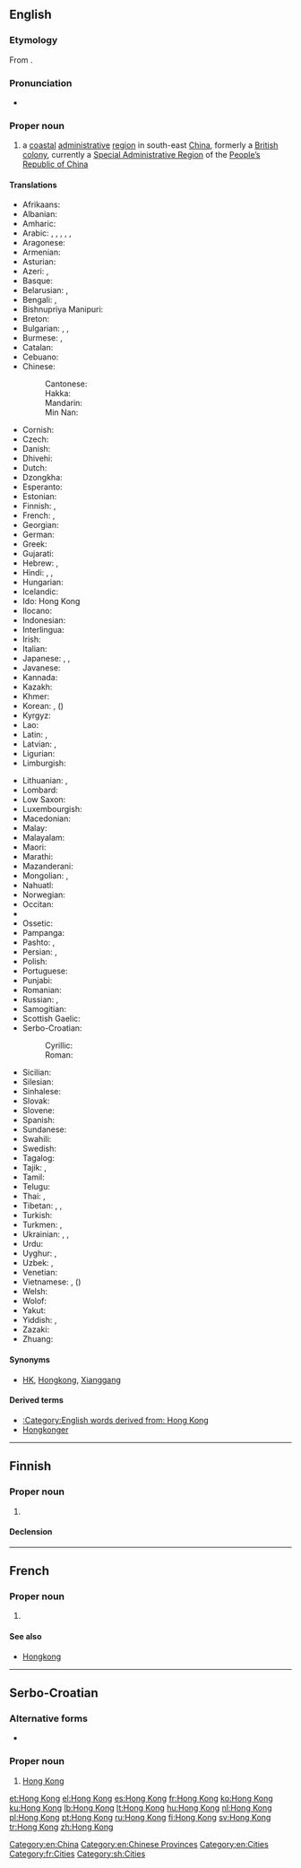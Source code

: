 {{also|Hongkong|Hong-Kong|Hồng Kông}}
==English==
{{wikipedia}}

===Etymology===
From {{etyl|yue}} {{term|香港|tr=Hēunggóng|sc=Hani|lang=yue}}.

===Pronunciation===
* {{rhymes|ɒŋ}}

===Proper noun===
{{en-proper noun}}

# a [[coastal]] [[administrative]] [[region]] in south-east [[China]], formerly a [[British]] [[colony]], currently a [[Special Administrative Region]] of the [[People's Republic of China|People’s Republic of China]]

====Translations====
{{trans-top|coastal administrative region in south-east China}}
* Afrikaans: {{t-|af|Hongkong|xs=Afrikaans}}
* Albanian: {{t-|sq|Hong Kong|xs=Albanian}}
* Amharic: {{t|am|ሆንግ ኮንግ|tr=hong kong|sc=Ethi|xs=Amharic}}
* Arabic: {{t|ar|هونغ كونغ|m|tr=hunġ kunġ}}, {{t|ar|هونغكونغ|m|tr=hunġkunġ}}, {{t|ar|هونكونغ|m|tr=hunkunġ}}, {{t|ar|هونجكونج|m|tr=hungkung}}, {{t|ar|هونج كونج|m|tr=hung kung}}, {{t|ar|هونكونج|m|tr=hunkung}}
* Aragonese: {{t-|an|Hong Kong|xs=Aragonese}}
* Armenian: {{t-|hy|Հոնկոնգ|tr=Honkong}}
* Asturian: {{t-|ast|Hong Kong|xs=Asturian}}
* Azeri: {{t|az|Honq Konq|xs=Azeri}}, {{t|az|Syanqan}}
* Basque: {{t-|eu|Hong Kong|xs=Basque}}
* Belarusian: {{t|be|Ганконг|m|tr=Hankónh|xs=Belarusian}}, {{t-|be|Сянган|m|tr=Sjanhán|xs=Belarusian}}
* Bengali: {{t-|bn|হংকং|tr=hôṃkôṃ|sc=Beng|xs=Bengali}}, {{t|bn|হং কং|tr=hôṃ kôṃ|sc=Beng|xs=Bengali}}
* Bishnupriya Manipuri: {{tø|bpy|হংকং}}
* Breton: {{t-|br|Hong Kong|xs=Breton}}
* Bulgarian: {{t|bg|Хонконг|m|tr=Honkong}}, {{t-|bg|Сянган|m|tr=Sjangán}}, {{t|bg|Хонг Конг|m|tr=Hong Kongsc=Cyrl}}
* Burmese: {{t|my|ဟောင်ကောင်|sc=Mymr|xs=Burmese}}, {{t|my|ဟောင္‌ကောင္|tr=Hoũkoũ|sc=Mymr|xs=Burmese}}
* Catalan: {{t-|ca|Hong Kong}}
* Cebuano: {{tø|ceb|Hong Kong}}
* Chinese:
*: Cantonese: {{tø|yue|香港|tr=heung<sup>1</sup> gong<sup>2</sup>}}
*: Hakka: {{tø|hak|香港|tr=Hiông-kóng|sc=Hans}}
*: Mandarin: {{t-|cmn|香港|tr=[[Xiānggǎng]]|sc=Hani}}
*: Min Nan: {{tø|nan|香港|tr=Hiong-káng|sc=Hans}}
* Cornish: {{t-|kw|Hong Kong|xs=Cornish}}
* Czech: {{t-|cs|Hongkong|m}}
* Danish: {{t-|da|Hongkong}}
* Dhivehi: {{tø|dv|ހޮންކޮންގު|tr=honkongu}}
* Dutch: {{t-|nl|Hongkong}}
* Dzongkha: {{t-|dz|ཧོང་ཀོང|tr=hoṅ.koṅ|sc=Tibt|xs=Dzongkha}}
* Esperanto: {{t-|eo|Honkongo|xs=Esperanto}}
* Estonian: {{t-|et|Hongkong}}
* Finnish: {{t+|fi|Hongkong}}, {{t-|fi|Xianggang}}
* French: {{t+|fr|Hong Kong|m}}, {{t+|fr|Hongkong|m}}
* Georgian: {{t-|ka|ჰონგკონგი|tr=hongkongi|sc=Geor|xs=Georgian}}
* German: {{t+|de|Hongkong|n}}
* Greek: {{t|el|Χονγκ Κονγκ|tr=Hóng Kóng}}
* Gujarati: {{t|gu|હોંગકોંગ|sc=Gujr}}
* Hebrew: {{t-|he|הונג קונג|m|tr=hong qong}}, {{t|he|הונג־קונג|m|tr=hong-qong}}
* Hindi: {{t-|hi|हांग कांग|tr=hāṅg kāṅg|xs=Hindi}}, {{t|hi|हांगकांग|tr=hāṅgkāṅg|xs=Hindi}}, {{t|hi|हाँग काँग|tr=hā̃g kā̃g|sc=Deva}}
* Hungarian: {{t+|hu|Hongkong}}
* Icelandic: {{t-|is|Hong Kong}}
* Ido: Hong Kong
* Ilocano: {{tø|ilo|Hong Kong}}
* Indonesian: {{t-|id|Hong Kong|xs=Indonesian}}
* Interlingua: {{t|ia|Hong Kong}}
* Irish: {{t|ga|Hong Cong|xs=Irish}}
* Italian: {{t-|it|Hong Kong|f}}
* Japanese: {{t-|ja|香港|tr=ほんこん, Honkon}}, {{t|ja|ホンコン|tr=Honkon}}, {{t|ja|シャンガン|tr=Shangan}}
* Javanese: {{tø|jv|Hong Kong}}
* Kannada: {{t-|kn|ಹಾಂಗ್ ಕಾಂಗ್|tr=hāṅg kāṅg|sc=Knda|xs=Kannada}}
* Kazakh: {{t-|kk|Шәңғаң|tr=Şəŋğaŋ|sc=Cyrl|xs=Kazakh}}
* Khmer: {{t|km|ហុងកុង|tr=hong kong|sc=Khmr}}
* Korean: {{t-|ko|홍콩|tr=Hongkong|sc=Hang}}, {{t|ko|향항|tr=hyanghang|sc=Hang}} ({{t-|ko|香港|tr=hyanghang|sc=Hani}})
* Kyrgyz: {{t|ky|Гонконг|tr=Gonkong|sc=Cyrl}}
* Lao: {{t-|lo|ຮ່ອງກົງ|sc=Laoo|xs=Lao}}
* Latin: {{t|la|Hongcongum}}, {{t|la|Siamkiamum}}
* Latvian: {{t|lv|Honkonga|xs=Latvian}}, {{t|lv|Sjangana|xs=Latvian}}
* Ligurian: {{tø|lij|Hong Kong}}
* Limburgish: {{t-|li|Hong Kong|xs=Limburgish}}
{{trans-mid}}
* Lithuanian: {{t+|lt|Honkongas|m|xs=Lithuanian}}, {{t|lt|Siangangas|m|xs=Lithuanian}}
* Lombard: {{tø|lmo|Hong Kong}}
* Low Saxon: {{tø|nds|Hongkong}}
* Luxembourgish: {{t-|lb|Hong Kong|xs=Luxembourgish}}
* Macedonian: {{t-|mk|Хонгконг|m|tr=Hóngkong}}
* Malay: {{t-|ms|Hong Kong|xs=Malay}}
* Malayalam: {{t-|ml|ഹോങ്കോങ്|sc=Mlym|xs=Malayalam}}
* Maori: {{t-|mi|Hongipua|xs=Maori}}
* Marathi: {{t|mr|हाँग काँग|tr=hā̃g kā̃g|sc=Deva}}
* Mazanderani: {{tø|mzn|هونگ کونگ|sc=fa-Arab}}
* Mongolian: {{t-|mn|Хонг Конг|tr=Hong Kong|sc=Cyrl|xs=Mongolian}}, {{t-|mn|Сянган|tr=Sjangan|sc=Cyrl|xs=Mongolian}}
* Nahuatl: {{t-|nah|Hong Kong|xs=Nahuatl}}
* Norwegian: {{t-|no|Hongkong}}
* Occitan: {{t-|oc|Hong Kong|xs=Occitan}}
* {{trreq|or}}
* Ossetic: {{tø|os|Гонконг|tr=Gonkong|sc=Cyrl|xs=Ossetian}}
* Pampanga: {{tø|pam|Hong Kong}}
* Pashto: {{t|ps|هانګ کانګ|tr=hāng kāng|sc=ps-Arab}}, {{t|ps|هاڼ کاڼ|tr=hāṅ kāṅ|sc=ps-Arab}}
* Persian: {{t|fa|هنگ کنگ|tr=Hong Kong|xs=Persian}}, {{t|fa|هنگ‌کنگ|tr=Hong-Kong|sc=fa-Arab}}
* Polish: {{t+|pl|Hongkong|m}}
* Portuguese: {{t+|pt|Hong Kong|m}}
* Punjabi: {{t|pa|ਹਾਂਗ ਕਾਂਗ|sc=Guru}}
* Romanian: {{t-|ro|Hong Kong}}
* Russian: {{t+|ru|Гонконг|m|tr=Gonkóng}}, {{t-|ru|Сянган|m|tr=Sjangán}}
* Samogitian: {{tø|sgs|Huonkuongs}}
* Scottish Gaelic: {{t|gd|Hong Cong|xs=Scottish Gaelic}}
* Serbo-Croatian:
*: Cyrillic: {{t|sh|Хонг Конг|m|sc=Cyrl|xs=Serbo-Croatian}}
*: Roman: {{t|sh|Hong Kong|m|xs=Serbo-Croatian}}
* Sicilian: {{tø|scn|Hong Kong}}
* Silesian: {{tø|szl|Hůngkůng}}
* Sinhalese: {{t|si|හොංකොං|sc=Sinh}}
* Slovak: {{t-|sk|Hongkong|m}}
* Slovene: {{t-|sl|Hong Kong|m}}
* Spanish: {{t+|es|Hong Kong|m}}
* Sundanese: {{tø|su|Hong Kong}}
* Swahili: {{t-|sw|Hong Kong|xs=Swahili}}
* Swedish: {{t+|sv|Hongkong}}
* Tagalog: {{t-|tl|Hongkong|xs=Tagalog}}
* Tajik: {{t|tg|Гонконг|tr=Gonkong|sc=Cyrl}}, {{t|tg|Сянган|tr=Syangan|sc=Cyrl}}
* Tamil: {{t-|ta|ஹொங்கொங்|xs=Tamil}}
* Telugu: {{t|te|హాంగ్కాంగ్}}
* Thai: {{t-|th|เขตบริหารพิเศษฮ่องกง|tr=khèet boríhăan písèet hôngkong}}, {{t|th|ฮ่องกง|tr=hông-kong}}
* Tibetan: {{t|bo|ཞང་ཀང|sc=Tibt|xs=Tibetan}}, {{t|bo|ཤང་ཀང|tr=šaṅ.kaṅ|sc=Tibt}}, {{t|bo|ཤའང་ཀའང|tr=šāṅ.kāṅ|sc=Tibt}}
* Turkish: {{t+|tr|Hong Kong}}
* Turkmen: {{t|tk|Sýangan}}, {{t|tk|Gonkong}}
* Ukrainian: {{t-|uk|Гонконг|m|tr=Honkónh|xs=Ukrainian}}, {{t-|uk|Сянган|m|tr=Sjanhán|xs=Ukrainian}}, {{t|uk|Сянґан|m|tr=Sjangán|sc=Cyrl}}
* Urdu: {{t|ur|ہانگ کانگ|tr=hāṅg kāṅg|xs=Urdu}}
* Uyghur: {{t|ug|شياڭگاڭ|tr=shyanggang|sc=ug-Arab}}, {{t|ug|شاڭگاڭ|tr=shanggang|sc=ug-Arab}}
* Uzbek: {{t|uz|Syangan}}, {{t|uz|Gonkong}}
* Venetian: {{tø|vec|Hong Kong}}
* Vietnamese: {{t-|vi|Hồng Kông|xs=Vietnamese}}, {{t|vi|Hương Cảng|xs=Vietnamese}} ({{t|vi|香港}})
* Welsh: {{t-|cy|Hong Kong|xs=Welsh}}
* Wolof: {{tø|wo|Ooŋ Koŋ}}
* Yakut: {{tø|sah|Хоҥ Коҥ}}
* Yiddish: {{t|yi|האנג קאנג|tr=hong kong|sc=Hebr}}, {{t|yi|האָנגקאָנג|tr=hongkong|sc=Hebr}}
* Zazaki: {{tø|diq|Hong Kong}}
* Zhuang: {{tø|za|Homgongj}}
{{trans-bottom}}

====Synonyms====
* {{sense|region in China}} [[HK]], [[Hongkong]], [[Xianggang#English|Xianggang]]

====Derived terms====
* [[:Category:English words derived from: Hong Kong]]
* [[Hongkonger]]

[[Category:en:China]]
[[Category:en:Chinese Provinces]]
[[Category:en:Cities]]

----

==Finnish==

===Proper noun===
{{fi-proper noun}}

# {{alternative spelling of|Hongkong}}

====Declension====
{{fi-decl-risti|Hong Kong|i=0|nopl=1}}

----

==French==

===Proper noun===
{{fr-proper noun}}

# {{l|en|Hong Kong}}

====See also====
* [[Hongkong#French|Hongkong]]

[[Category:fr:Cities]]

----

==Serbo-Croatian==

===Alternative forms===
* {{l|sh|Hongkong|sc=Latn}}

===Proper noun===
{{sh-proper noun|g=m|head=[[Hong]] [[Kong]]|r|Хонг Конг}}

# [[#English|Hong Kong]]

[[Category:sh:Cities]]

[[et:Hong Kong]]
[[el:Hong Kong]]
[[es:Hong Kong]]
[[fr:Hong Kong]]
[[ko:Hong Kong]]
[[ku:Hong Kong]]
[[lb:Hong Kong]]
[[lt:Hong Kong]]
[[hu:Hong Kong]]
[[nl:Hong Kong]]
[[pl:Hong Kong]]
[[pt:Hong Kong]]
[[ru:Hong Kong]]
[[fi:Hong Kong]]
[[sv:Hong Kong]]
[[tr:Hong Kong]]
[[zh:Hong Kong]]